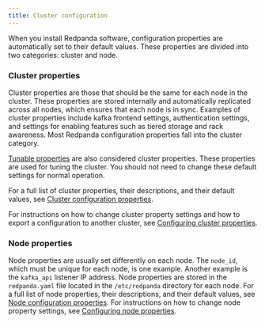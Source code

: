 ```yaml
---
title: Cluster configuration
---
```


<head>
    <meta name="title" content="Cluster configuration | Redpanda Docs"/>
    <meta name="description" content="Redpanda cluster configuration general information."/>
    <link rel="canonical" href="https://docs.redpanda.com/docs/manage/cluster-maintenance/cluster-property-configuration/" />
</head>

When you install Redpanda software, configuration properties are automatically set to their default values. These properties are divided into two categories: cluster and node.

### Cluster properties

Cluster properties are those that should be the same for each node in the cluster. These properties are stored internally and automatically replicated across all nodes, which ensures that each node is in sync. Examples of cluster properties include kafka frontend settings, authentication settings, and settings for enabling features such as tiered storage and rack awareness. Most Redpanda configuration properties fall into the cluster category.

[Tunable properties](../../reference/tunable-properties) are also considered cluster properties. These properties are used for tuning the cluster. You should not need to change these default settings for normal operation.

For a full list of cluster properties, their descriptions, and their default values, see [Cluster configuration properties](../../reference/cluster-properties).

For instructions on how to change cluster property settings and how to export a configuration to another cluster, see [Configuring cluster properties](../../cluster-administration/cluster-property-configuration).

### Node properties

Node properties are usually set differently on each node. The `node_id`, which must be unique for each node, is one example. Another example is the `kafka_api` listener IP address. Node properties are stored in the `redpanda.yaml` file located in the `/etc/redpanda` directory for each node.
For a full list of node properties, their descriptions, and their default values, see [Node configuration properties](../../reference/node-properties).
For instructions on how to change node property settings, see [Configuring node properties](../../cluster-administration/node-property-configuration).
